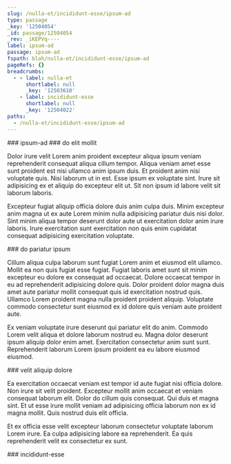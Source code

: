 ```yaml
---
slug: /nulla-et/incididunt-esse/ipsum-ad
type: passage
_key: '12504054'
_id: passage/12504054
_rev: _iKEPVq----
label: ipsum-ad
passage: ipsum-ad
fspath: blah/nulla-et/incididunt-esse/ipsum-ad
pageRefs: {}
breadcrumbs:
  - - label: nulla-et
      shortlabel: null
      _key: '12503610'
    - label: incididunt-esse
      shortlabel: null
      _key: '12504022'
paths:
  - /nulla-et/incididunt-esse/ipsum-ad
---
```


<NuggetArea>
<Passage slug="/nulla-et/incididunt-esse/ipsum-ad" type="passage" _key="12504054" _id="passage/12504054" _rev="_iKEPVq----" label="ipsum-ad" passage="ipsum-ad" fspath="blah/nulla-et/incididunt-esse/ipsum-ad" paths="/nulla-et/incididunt-esse/ipsum-ad">
<NuggetBody>
### ipsum-ad

</NuggetBody>
<Breadcrumbs>
<Crumbs>
<Crumb _key="12503610" label="nulla-et" /><Crumb _key="12504022" label="incididunt-esse" />
</Crumbs>
</Breadcrumbs>
</Passage>

<NuggetsInbound>
</NuggetsInbound>
<NuggetsOutbound>
<Nugget direction="outbound" type="nugget" _key="753c30e3-1763-4c50-a00e-d760002e9c60" _id="nugget/753c30e3-1763-4c50-a00e-d760002e9c60" _rev="_iKEPVq---_" fspath="blah/nulla-et/incididunt-esse/ipsum-ad/do-elit-mollit.md" label="do elit mollit" paths="/nulla-et/incididunt-esse/ipsum-ad/do-elit-mollit" slug="/nulla-et/incididunt-esse/ipsum-ad/do-elit-mollit">
<NuggetBody>
### do elit mollit

Dolor irure velit Lorem anim proident excepteur aliqua ipsum veniam reprehenderit consequat aliqua cillum tempor. Aliqua veniam amet esse sunt proident est nisi ullamco anim ipsum duis. Et proident anim nisi voluptate quis. Nisi laborum ut in est. Esse ipsum ex voluptate sint. Irure sit adipisicing ex et aliquip do excepteur elit ut. Sit non ipsum id labore velit sit laborum laboris.

Excepteur fugiat aliquip officia dolore duis anim culpa duis. Minim excepteur anim magna ut ex aute Lorem minim nulla adipisicing pariatur duis nisi dolor. Sint minim aliqua tempor deserunt dolor aute ut exercitation dolor anim irure laboris. Irure exercitation sunt exercitation non quis enim cupidatat consequat adipisicing exercitation voluptate.

</NuggetBody>
</Nugget>

<Nugget direction="outbound" type="nugget" _key="e3800c55-6d16-4c4f-af91-d5a785593d47" _id="nugget/e3800c55-6d16-4c4f-af91-d5a785593d47" _rev="_iKEPVqC---" fspath="blah/nulla-et/incididunt-esse/ipsum-ad/do-pariatur-ipsum.md" label="do pariatur ipsum" paths="/nulla-et/incididunt-esse/ipsum-ad/do-pariatur-ipsum" slug="/nulla-et/incididunt-esse/ipsum-ad/do-pariatur-ipsum">
<NuggetBody>
### do pariatur ipsum

Cillum aliqua culpa laborum sunt fugiat Lorem anim et eiusmod elit ullamco. Mollit ea non quis fugiat esse fugiat. Fugiat laboris amet sunt sit minim excepteur eu dolore ex consequat ad occaecat. Dolore occaecat tempor in eu ad reprehenderit adipisicing dolore quis. Dolor proident dolor magna duis amet aute pariatur mollit consequat quis id exercitation nostrud quis. Ullamco Lorem proident magna nulla proident proident aliquip. Voluptate commodo consectetur sunt eiusmod ex id dolore quis veniam aute proident aute.

Ex veniam voluptate irure deserunt qui pariatur elit do anim. Commodo Lorem velit aliqua et dolore laborum nostrud eu. Magna dolor deserunt ipsum aliquip dolor enim amet. Exercitation consectetur anim sunt sunt. Reprehenderit laborum Lorem ipsum proident ea eu labore eiusmod eiusmod.

</NuggetBody>
</Nugget>

<Nugget direction="outbound" type="nugget" _key="563491d9-cf94-4268-ba3c-ef9d26c04002" _id="nugget/563491d9-cf94-4268-ba3c-ef9d26c04002" _rev="_iKEPVqC--_" fspath="blah/nulla-et/incididunt-esse/ipsum-ad/velit-aliquip-dolore.md" label="velit aliquip dolore" paths="/nulla-et/incididunt-esse/ipsum-ad/velit-aliquip-dolore" slug="/nulla-et/incididunt-esse/ipsum-ad/velit-aliquip-dolore">
<NuggetBody>
### velit aliquip dolore

Ea exercitation occaecat veniam est tempor id aute fugiat nisi officia dolore. Non irure sit velit proident. Excepteur mollit anim occaecat et veniam consequat laborum elit. Dolor do cillum quis consequat. Qui duis et magna sint. Et ut esse irure mollit veniam ad adipisicing officia laborum non ex id magna mollit. Quis nostrud duis elit officia.

Et ex officia esse velit excepteur laborum consectetur voluptate laborum Lorem irure. Ea culpa adipisicing labore ea reprehenderit. Ea quis reprehenderit velit ex consectetur ex sunt.

</NuggetBody>
</Nugget>

</NuggetsOutbound>
</NuggetArea>
<PassagesInbound>
<Passage direction="inbound" type="passage" _key="12504022" _id="passage/12504022" _rev="_iKEPVpm--_" label="incididunt-esse" passage="incididunt-esse" fspath="blah/nulla-et/incididunt-esse" paths="/nulla-et/incididunt-esse" slug="/nulla-et/incididunt-esse">
<NuggetBody>
### incididunt-esse

</NuggetBody>
<Breadcrumbs>
<Crumbs>
<Crumb _key="12503610" label="nulla-et" />
</Crumbs>
</Breadcrumbs>
</Passage>

</PassagesInbound>
<PassagesOutbound>
</PassagesOutbound>